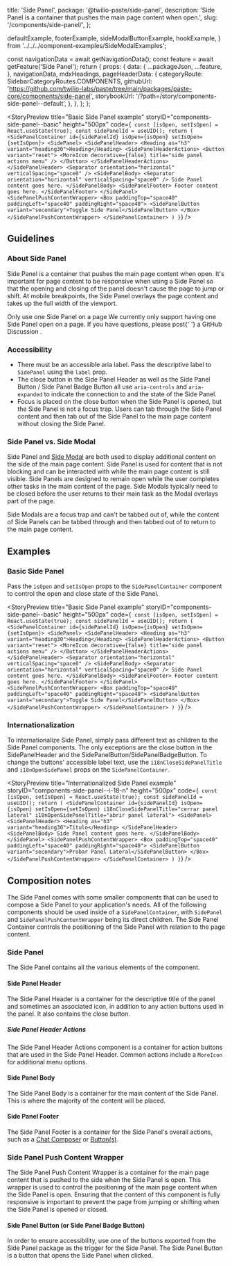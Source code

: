   title: 'Side Panel',
  package: '@twilio-paste/side-panel',
  description:
    'Side Panel is a container that pushes the main page content when open.',
  slug: '/components/side-panel/',
};


  defaultExample,
  footerExample,
  sideModalButtonExample,
  hookExample,
} from '../../../component-examples/SideModalExamples';


  const navigationData = await getNavigationData();
  const feature = await getFeature('Side Panel');
  return {
    props: {
      data: {
        ...packageJson,
        ...feature,
      },
      navigationData,
      mdxHeadings,
      pageHeaderData: {
        categoryRoute: SidebarCategoryRoutes.COMPONENTS,
        githubUrl: 'https://github.com/twilio-labs/paste/tree/main/packages/paste-core/components/side-panel',
        storybookUrl: '/?path=/story/components-side-panel--default',
      },
    },
  };
};

<StoryPreview
  title="Basic Side Panel example"
  storyID="components-side-panel--basic"
  height="500px"
  code={`
  const [isOpen, setIsOpen] = React.useState(true);
  const sidePanelId = useUID();
  return (
    <SidePanelContainer id={sidePanelId} isOpen={isOpen} setIsOpen={setIsOpen}>
      <SidePanel>
        <SidePanelHeader>
          <Heading as="h3" variant="heading30">Heading</Heading>
          <SidePanelHeaderActions>
            <Button variant="reset">
              <MoreIcon decorative={false} title="side panel actions menu" />
            </Button>
          </SidePanelHeaderActions>
        </SidePanelHeader>
        <Separator orientation="horizontal" verticalSpacing="space0" />
        <SidePanelBody>
          <Separator orientation="horizontal" verticalSpacing="space0" />
          Side Panel content goes here.
        </SidePanelBody>
        <SidePanelFooter>
          Footer content goes here.
        </SidePanelFooter>
      </SidePanel>
      <SidePanelPushContentWrapper>
        <Box paddingTop="space40" paddingLeft="space40" paddingRight="space40">
          <SidePanelButton variant="secondary">Toggle Side Panel</SidePanelButton>
        </Box>
      </SidePanelPushContentWrapper>
    </SidePanelContainer>
  )
}`}
/>

## Guidelines

### About Side Panel

Side Panel is a container that pushes the main page content when open. It's important for page content to be responsive when using a Side Panel so that the opening and closing of the panel doesn't cause the page to jump or shift. At mobile breakpoints, the Side Panel overlays the page content and takes up the full width of the viewport.

<Callout variant="warning" marginY="space70">
  <CalloutHeading as="h4">Only use one Side Panel on a page</CalloutHeading>
  <CalloutText>
    We currently only support having one Side Panel open on a page. If you have questions, please post{' '}
    <Anchor href="https://github.com/twilio-labs/paste/discussions" showExternal>
      a GitHub Discussion
    </Anchor>
    .
  </CalloutText>
</Callout>

### Accessibility

- There must be an accessible aria label. Pass the descriptive label to `SidePanel` using the `label` prop.
- The close button in the Side Panel Header as well as the Side Panel Button / Side Panel Badge Button all use `aria-controls` and `aria-expanded` to indicate the connection to and the state of the Side Panel.
- Focus is placed on the close button when the Side Panel is opened, but the Side Panel is not a focus trap. Users can tab through the Side Panel content and then tab out of the Side Panel to the main page content without closing the Side Panel.

### Side Panel vs. Side Modal

Side Panel and [Side Modal](/components/side-modal) are both used to display additional content on the side of the main page content. Side Panel is used for content that is not blocking and can be interacted with while the main page content is still visible. Side Panels are designed to remain open while the user completes other tasks in the main content of the page. Side Modals typically need to be closed before the user returns to their main task as the Modal overlays part of the page.

Side Modals are a focus trap and can't be tabbed out of, while the content of Side Panels can be tabbed through and then tabbed out of to return to the main page content.

## Examples

### Basic Side Panel

Pass the `isOpen` and `setIsOpen` props to the `SidePanelContainer` component to control the open and close state of the Side Panel.

<StoryPreview
  title="Basic Side Panel example"
  storyID="components-side-panel--basic"
  height="500px"
  code={`
  const [isOpen, setIsOpen] = React.useState(true);
  const sidePanelId = useUID();
  return (
    <SidePanelContainer id={sidePanelId} isOpen={isOpen} setIsOpen={setIsOpen}>
      <SidePanel>
        <SidePanelHeader>
          <Heading as="h3" variant="heading30">Heading</Heading>
          <SidePanelHeaderActions>
            <Button variant="reset">
              <MoreIcon decorative={false} title="side panel actions menu" />
            </Button>
          </SidePanelHeaderActions>
        </SidePanelHeader>
        <Separator orientation="horizontal" verticalSpacing="space0" />
        <SidePanelBody>
          <Separator orientation="horizontal" verticalSpacing="space0" />
          Side Panel content goes here.
        </SidePanelBody>
        <SidePanelFooter>
          Footer content goes here.
        </SidePanelFooter>
      </SidePanel>
      <SidePanelPushContentWrapper>
        <Box paddingTop="space40" paddingLeft="space40" paddingRight="space40">
          <SidePanelButton variant="secondary">Toggle Side Panel</SidePanelButton>
        </Box>
      </SidePanelPushContentWrapper>
    </SidePanelContainer>
  )
}`}
/>

### Internationalization

To internationalize Side Panel, simply pass different text as children to the Side Panel components. The only exceptions are the close button in the SidePanelHeader and the SidePanelButton/SidePanelBadgeButton. To change the buttons' accessible label text, use the `i18nCloseSidePanelTitle` and `i18nOpenSidePanel` props on the `SidePanelContainer`.

<StoryPreview
  title="Internationalized Side Panel example"
  storyID="components-side-panel--i-18-n"
  height="500px"
  code={`
  const [isOpen, setIsOpen] = React.useState(true);
  const sidePanelId = useUID();
  return (
    <SidePanelContainer id={sidePanelId} isOpen={isOpen} setIsOpen={setIsOpen} i18nCloseSidePanelTitle="cerrar panel lateral" i18nOpenSidePanelTitle="abrir panel lateral">
      <SidePanel>
        <SidePanelHeader>
          <Heading as="h3" variant="heading30">Título</Heading>
        </SidePanelHeader>
        <SidePanelBody>
          Side Panel content goes here.
        </SidePanelBody>
      </SidePanel>
      <SidePanelPushContentWrapper>
        <Box paddingTop="space40" paddingLeft="space40" paddingRight="space40">
          <SidePanelButton variant="secondary">Probar Panel Lateral</SidePanelButton>
        </Box>
      </SidePanelPushContentWrapper>
    </SidePanelContainer>
  )
}`}
/>

## Composition notes

The Side Panel comes with some smaller components that can be used to compose a Side Panel to your application's needs. All of the following components should be used inside of a `SidePanelContainer`, with `SidePanel` and `SidePanelPushContentWrapper` being its direct children. The Side Panel Container controls the positioning of the Side Panel with relation to the page content.

### Side Panel

The Side Panel contains all the various elements of the component.

#### Side Panel Header

The Side Panel Header is a container for the descriptive title of the panel and sometimes an associated icon, in addition to any action buttons used in the panel. It also contains the close button.

##### Side Panel Header Actions

The Side Panel Header Actions component is a container for action buttons that are used in the Side Panel Header. Common actions include a `MoreIcon` for additional menu options.

#### Side Panel Body

The Side Panel Body is a container for the main content of the Side Panel. This is where the majority of the content will be placed.

#### Side Panel Footer

The Side Panel Footer is a container for the Side Panel's overall actions, such as a [Chat Composer](/components/chat-composer) or [Button(s)](/components/button).

### Side Panel Push Content Wrapper

The Side Panel Push Content Wrapper is a container for the main page content that is pushed to the side when the Side Panel is open. This wrapper is used to control the positioning of the main page content when the Side Panel is open. Ensuring that the content of this component is fully responsive is important to prevent the page from jumping or shifting when the Side Panel is opened or closed.

#### Side Panel Button (or Side Panel Badge Button)

In order to ensure accessibility, use one of the buttons exported from the Side Panel package as the trigger for the Side Panel. The Side Panel Button is a button that opens the Side Panel when clicked.
